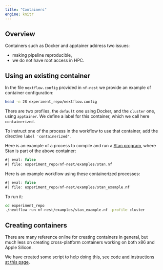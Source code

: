 ```yaml
---
title: "Containers"
engine: knitr
---
```



## Overview

Containers such as Docker and apptainer address two issues:

- making pipeline reproducible,
- we do not have root access in HPC. 


## Using an existing container

In the file `nextflow.config` provided in `nf-nest` we 
provide an example of container configuration:

```bash
head -n 28 experiment_repo/nextflow.config
```

There are two profiles, the `default` one using Docker, and the 
`cluster` one, using `apptainer`. We define a label for this 
container, which we call here `containerized`. 

To instruct one of the process in the workflow to use that 
container, add the directive `label 'containerized'`. 

Here is an example of a process to compile and run a [Stan program](https://mc-stan.org/), 
where Stan is part of the above container:

```groovy
#| eval: false
#| file: experiment_repo/nf-nest/examples/stan.nf
```

Here is an example workflow using these containerized processes:

```groovy
#| eval: false
#| file: experiment_repo/nf-nest/examples/stan_example.nf
```

To run it:

```bash
cd experiment_repo
./nextflow run nf-nest/examples/stan_example.nf -profile cluster
```


## Creating containers

There are many reference online for creating containers in general, but much less on 
creating cross-platform containers working on both x86 and Apple Silicon. 

We have created some script to help doing this, see [code and instructions at this page](https://github.com/UBC-Stat-ML/containers).
